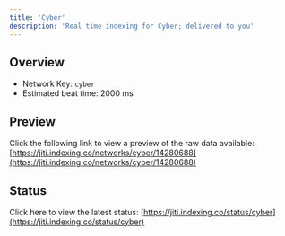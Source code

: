 ```yaml
---
title: 'Cyber'
description: 'Real time indexing for Cyber; delivered to you'
---
```


## Overview
- Network Key: `cyber`
- Estimated beat time: 2000 ms

## Preview
Click the following link to view a preview of the raw data available: [https://jiti.indexing.co/networks/cyber/14280688](https://jiti.indexing.co/networks/cyber/14280688)

## Status
Click here to view the latest status: [https://jiti.indexing.co/status/cyber](https://jiti.indexing.co/status/cyber)
